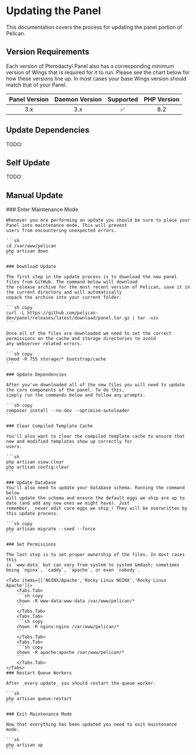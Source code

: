 
# Updating the Panel

This documentation covers the process for updating the panel portion of Pelican.

## Version Requirements

Each version of Pterodactyl Panel also has a corresponding minimum version of Wings that
is required for it to run. Please see the chart below for how these versions line up. In
most cases your base Wings version should match that of your Panel.

| Panel Version | Daemon Version | Supported | PHP Version  |
| :-----------: | :------------: | :-------: | :----------: |
| 3.x           | 3.x            | ✅︎        | 8.2          |


## Update Dependencies

TODO:


## Self Update

TODO:

## Manual Update
<Steps>
    ### Enter Maintenance Mode

    Whenever you are performing an update you should be sure to place your Panel into maintenance mode. This will prevent
    users from encountering unexpected errors.

    ```sh
    cd /var/www/pelican
    php artisan down
    ```

    ### Download Update

    The first step in the update process is to download the new panel files from GitHub. The command below will download
    the release archive for the most recent version of Pelican, save it in the current directory and will automatically
    unpack the archive into your current folder.

    ```sh copy
    curl -L https://github.com/pelican-dev/panel/releases/latest/download/panel.tar.gz | tar -xzv
    ```

    Once all of the files are downloaded we need to set the correct permissions on the cache and storage directories to avoid
    any webserver related errors.

    ```sh copy
    chmod -R 755 storage/* bootstrap/cache
    ```

    ### Update Dependencies

    After you've downloaded all of the new files you will need to update the core components of the panel. To do this,
    simply run the commands below and follow any prompts.

    ```sh copy
    composer install --no-dev --optimize-autoloader
    ```

    ### Clear Compiled Template Cache

    You'll also want to clear the compiled template cache to ensure that new and modified templates show up correctly for
    users.

    ```sh
    php artisan view:clear
    php artisan config:clear
    ```

    ### Update Database
    You'll also need to update your database schema. Running the command below
    will update the schema and ensure the default eggs we ship are up to date (and add any new ones we might have). Just
    remember, _never edit core eggs we ship_! They will be overwritten by this update process.

    ```sh copy
    php artisan migrate --seed --force
    ```

    ### Set Permissions

    The last step is to set proper ownership of the files. In most cases this
    is `www-data` but can vary from system to system &mdash; sometimes being `nginx`, `caddy`, `apache`, or even `nobody`.

    <Tabs items={['NGINX/Apache','Rocky Linux NGINX','Rocky Linux Apache']}>
        <Tabs.Tab>
        ```sh copy
        chown -R www-data:www-data /var/www/pelican/* 
        ```
        </Tabs.Tab>
        <Tabs.Tab>
        ```sh copy 
        chown -R nginx:nginx /var/www/pelican/* 
        ```
        </Tabs.Tab>
        <Tabs.Tab>
        ```sh copy 
        chown -R apache:apache /var/www/pelican/* 
        ```
        </Tabs.Tab>
    </Tabs>
    ### Restart Queue Workers

    After _every update_ you should restart the queue worker.

    ```sh
    php artisan queue:restart
    ```

    ### Exit Maintenance Mode

    Now that everything has been updated you need to exit maintenance mode.

    ```sh
    php artisan up
    ```
</Steps>